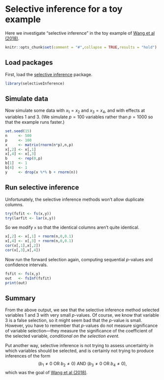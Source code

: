 # Selective inference for a toy example

Here we investigate "selective inference" in the toy example of [Wang et al (2018)][wang-2018].

```r
knitr::opts_chunk$set(comment = "#",collapse = TRUE,results = "hold")
```

## Load packages

First, load the [selective inference][selectiveInference] package.

```r
library(selectiveInference)
```

## Simulate data

Now simulate some data with $x_1 = x_2$ and $x_3 = x_4$, and with
effects at variables 1 and 3. (We simulate $p = 100$ variables rather
than $p = 1000$ so that the example runs faster.)

```r
set.seed(15)
n     <- 500
p     <- 100
x     <- matrix(rnorm(n*p),n,p)
x[,2] <- x[,1] 
x[,4] <- x[,3]
b     <- rep(0,p)
b[1]  <- 1
b[4]  <- 1
y     <- drop(x %*% b + rnorm(n))
```

## Run selective inference

Unfortunately, the selective inference methods won't allow duplicate
columns.

```r
try(fsfit <- fs(x,y))
try(larfit <- lar(x,y))
```

So we modify `x` so that the identical columns aren't quite identical.

```r
x[,2] <- x[,1] + rnorm(n,0,0.1) 
x[,4] <- x[,3] + rnorm(n,0,0.1)
cor(x[,1],x[,2])
cor(x[,3],x[,4])
```

Now run the forward selection again, computing sequential *p*-values and
confidence intervals.

```r
fsfit <- fs(x,y)
out   <- fsInf(fsfit)
print(out)
```

## Summary

From the above output, we see that the selective inference method
selected variables 1 and 3 with very small *p*-values. Of course, we
know that variable 3 is a false selection, so it might seem bad that
the *p*-value is small. However, you have to remember that 
*p*-values do not measure significance of variable selection---they
measure the significance of the coefficient of the selected variable,
*conditional on the selection event.*

Put another way, selective inference is not trying to assess
uncertainty in which variables should be selected, and is certainly
not trying to produce inferences of the form $$(b_1 \neq 0 \text{ OR }
b_2 \neq 0) \text{ AND } (b_3 \neq 0 \text{ OR } b_4 \neq 0),$$ which
was the goal of [Wang et al (2018)][wang-2018].

[wang-2018]: https://www.biorxiv.org/content/10.1101/501114v1
[selectiveInference]: https://cran.r-project.org/package=selectiveInference

